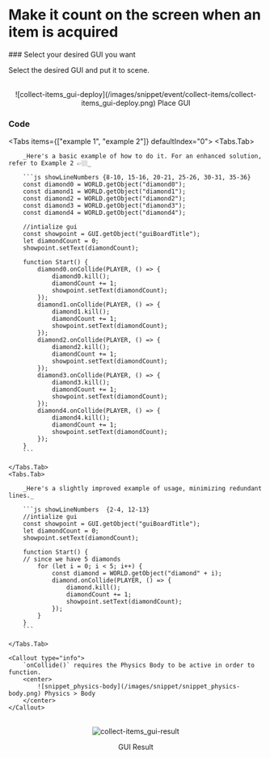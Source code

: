 
# Make it count on the screen when an item is acquired

<Steps>
### Select your desired GUI you want

Select the desired GUI and put it to scene.

<br />
<center>![collect-items_gui-deploy](/images/snippet/event/collect-items/collect-items_gui-deploy.png) Place GUI </center>

### Code

<Tabs items={["example 1", "example 2"]} defaultIndex="0">
    <Tabs.Tab>

        _Here's a basic example of how to do it. For an enhanced solution, refer to Example 2 👉🏼_

        ```js showLineNumbers {8-10, 15-16, 20-21, 25-26, 30-31, 35-36}
        const diamond0 = WORLD.getObject("diamond0");
        const diamond1 = WORLD.getObject("diamond1");
        const diamond2 = WORLD.getObject("diamond2");
        const diamond3 = WORLD.getObject("diamond3");
        const diamond4 = WORLD.getObject("diamond4");

        //intialize gui
        const showpoint = GUI.getObject("guiBoardTitle");
        let diamondCount = 0;
        showpoint.setText(diamondCount);

        function Start() {
            diamond0.onCollide(PLAYER, () => {
                diamond0.kill();
                diamondCount += 1;
                showpoint.setText(diamondCount);
            });
            diamond1.onCollide(PLAYER, () => {
                diamond1.kill();
                diamondCount += 1;
                showpoint.setText(diamondCount);
            });
            diamond2.onCollide(PLAYER, () => {
                diamond2.kill();
                diamondCount += 1;
                showpoint.setText(diamondCount);
            });
            diamond3.onCollide(PLAYER, () => {
                diamond3.kill();
                diamondCount += 1;
                showpoint.setText(diamondCount);
            });
            diamond4.onCollide(PLAYER, () => {
                diamond4.kill();
                diamondCount += 1;
                showpoint.setText(diamondCount);
            });
        }
        ```

    </Tabs.Tab>
    <Tabs.Tab>

        _Here's a slightly improved example of usage, minimizing redundant lines._

        ```js showLineNumbers  {2-4, 12-13}
        //intialize gui
        const showpoint = GUI.getObject("guiBoardTitle");
        let diamondCount = 0;
        showpoint.setText(diamondCount);

        function Start() {
        // since we have 5 diamonds
            for (let i = 0; i < 5; i++) {
                const diamond = WORLD.getObject("diamond" + i);
                diamond.onCollide(PLAYER, () => {
                    diamond.kill();
                    diamondCount += 1;
                    showpoint.setText(diamondCount);
                });
            }
        }
        ```

    </Tabs.Tab>

    <Callout type="info">
        `onCollide()` requires the Physics Body to be active in order to function.
        <center>
            ![snippet_physics-body](/images/snippet/snippet_physics-body.png) Physics > Body
        </center>
    </Callout>

</Tabs>

<br />
<center>
  <img src='/images/snippet/event/collect-items/collect-items_gui-result.gif' alt='collect-items_gui-result' loading="lazy" decoding="async" style={{width: '100%'}}/>
  <p style={{margin: '0'}}>GUI Result</p>
</center>
</Steps>
